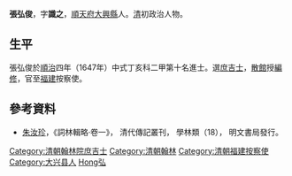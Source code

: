'''張弘俊'''，字'''識之'''，[[順天府|順天府]][[大兴县_(金朝)|大興縣]]人。[[清|清]]初政治人物。

== 生平 ==
張弘俊於[[順治|順治]]四年（1647年）中式丁亥科二甲第十名進士。選[[庶吉士|庶吉士]]，[[散館|散館]]授[[編修|編修]]，官至[[福建|福建]]按察使。

==參考資料==
*[[朱汝珍|朱汝珍]]，《詞林輯略·卷一》， 清代傳記叢刊， 學林類（18）， 明文書局發行。

{{順治四年丁亥科殿試金榜}}
{{清朝官员小作品}}
{{Authority control}}

{{DEFAULTSORT:Zhang張}}
[[Category:清朝翰林院庶吉士|Category:清朝翰林院庶吉士]]
[[Category:清朝翰林|Category:清朝翰林]]
[[Category:清朝福建按察使|Category:清朝福建按察使]]
[[Category:大兴县人|Category:大兴县人]]
[[Category:张姓|Hong弘]]